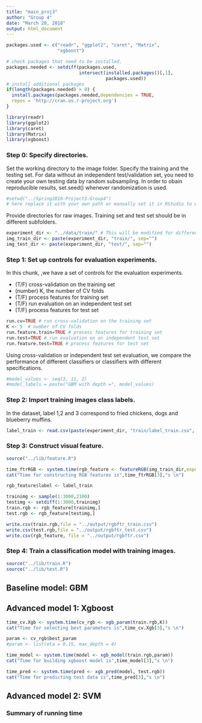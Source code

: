 ```yaml
---
title: "main_proj3"
author: "Group 4"
date: "March 20, 2018"
output: html_document
---
```


```r
packages.used <- c("readr", "ggplot2", "caret", "Matrix",
                   "xgboost")

# check packages that need to be installed.
packages.needed <- setdiff(packages.used,
                           intersect(installed.packages()[,1],
                                     packages.used))
# install additional packages
if(length(packages.needed) > 0) {
  install.packages(packages.needed,dependencies = TRUE,
  repos = 'http://cran.us.r-project.org')
}

library(readr)
library(ggplot2)
library(caret)
library(Matrix)
library(xgboost)

```

### Step 0: Specify directories.

Set the working directory to the image folder. Specify the training and the testing set. For data without an independent test/validation set, you need to create your own testing data by random subsampling. In order to obain reproducible results, set.seed() whenever randomization is used. 

```r
#setwd("../Spring2018-Project3-Group4") 
# here replace it with your own path or manually set it in RStudio to where this rmd file is located. 
```

Provide directories for raw images. Training set and test set should be in different subfolders. 
```r
experiment_dir <- "../data/train/" # This will be modified for different data sets.
img_train_dir <- paste(experiment_dir, "train/", sep="")
img_test_dir <- paste(experiment_dir, "test/", sep="")
```

### Step 1: Set up controls for evaluation experiments.

In this chunk, ,we have a set of controls for the evaluation experiments. 

+ (T/F) cross-validation on the training set
+ (number) K, the number of CV folds
+ (T/F) process features for training set
+ (T/F) run evaluation on an independent test set
+ (T/F) process features for test set

```r
run.cv=TRUE # run cross-validation on the training set
K <- 5  # number of CV folds
run.feature.train=TRUE # process features for training set
run.test=TRUE # run evaluation on an independent test set
run.feature.test=TRUE # process features for test set
```

Using cross-validation or independent test set evaluation, we compare the performance of different classifiers or classifiers with different specifications.

```r
#model_values <- seq(3, 11, 2)
#model_labels = paste("GBM with depth =", model_values)
```

### Step 2: Import training images class labels.

In the dataset, label 1,2 and 3 correspond to fried chickens, dogs and blueberry muffins.

```r
label_train <- read.csv(paste(experiment_dir, "train/label_train.csv", sep=""), header=T)$label
```

### Step 3: Construct visual feature.

```r
source("../lib/feature.R")

time_ftrRGB <- system.time(rgb_feature <- featureRGB(img_train_dir,export = T))
cat("Time for constructing RGB features is",time_ftrRGB[3],"s \n")

rgb_feature$label <- label_train

trainimg <- sample(1:3000,2100)
testimg <- setdiff(1:3000,trainimg)
train.rgb <- rgb_feature[trainimg,]
test.rgb <- rgb_feature[testimg,]

write.csv(train.rgb,file = "../output/rgbftr_train.csv")
write.csv(test.rgb,file = "../output/rgbftr_test.csv")
write.csv(rgb_feature, file = "../output/rgbftr.csv")
```


### Step 4: Train a classification model with training images.

```r
source("../lib/train.R")
source("../lib/test.R")
```

## Baseline model: GBM


## Advanced model 1: Xgboost

```r
time_cv.Xgb <- system.time(cv_rgb <- xgb_param(train.rgb,K))
cat("Time for selecting best parameters is",time_cv.Xgb[3],"s \n")

param <- cv_rgb$best_param
#param <- list(eta = 0.15, max_depth = 4)

time_model <- system.time(model <- xgb_model(train.rgb,param))
cat("Time for building xgboost model is",time_model[3],"s \n")

time_pred <- system.time(pred <- xgb_pred(model, test.rgb))
cat("Time for predicting test data is",time_pred[3],"s \n") 
```

## Advanced model 2: SVM

### Summary of running time


